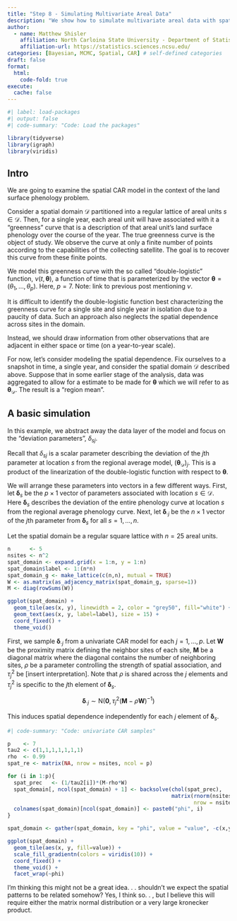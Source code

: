 ```yaml
---
title: "Step 8 - Simulating Multivariate Areal Data"
description: "We show how to simulate multivariate areal data with spatial dependence using the CAR model."
author:
  - name: Matthew Shisler
    affiliation: North Carloina State University - Department of Statistics
    affiliation-url: https://statistics.sciences.ncsu.edu/ 
categories: [Bayesian, MCMC, Spatial, CAR] # self-defined categories
draft: false 
format:
  html: 
    code-fold: true
execute: 
  cache: false
---
```



```r
#| label: load-packages
#| output: false
#| code-summary: "Code: Load the packages"

library(tidyverse)
library(igraph)
library(viridis)
```

## Intro

We are going to examine the spatial CAR model in the context of the land surface phenology problem.

Consider a spatial domain $\mathcal{D}$ partitioned into a regular lattice of areal units $s \in \mathcal{D}$. Then, for a single year, each areal unit will have associated with it a "greenness" curve that is a description of that areal unit's land surface phenology over the course of the year. The true greenness curve is the object of study. We observe the curve at only a finite number of points according to the capabilities of the collecting satellite. The goal is to recover this curve from these finite points.

We model this greenness curve with the so called "double-logistic" function, $\nu(t,\boldsymbol\theta)$, a function of time that is parameterized by the vector $\boldsymbol\theta = (\theta_1,\dots,\theta_p)$. Here, $p = 7$. Note: link to previous post mentioning $\nu$.

It is difficult to identify the double-logistic function best characterizing the greenness curve for a single site and single year in isolation due to a paucity of data. Such an approach also neglects the spatial dependence across sites in the domain.

Instead, we should draw information from other observations that are adjacent in either space or time (on a year-to-year scale).

For now, let's consider modeling the spatial dependence. Fix ourselves to a snapshot in time, a single year, and consider the spatial domain $\mathcal{D}$ described above. Suppose that in some earlier stage of the analysis, data was aggregated to allow for a estimate to be made for $\boldsymbol\theta$ which we will refer to as $\boldsymbol\theta_{\mathcal{D}}$. The result is a "region mean".

## A basic simulation

In this example, we abstract away the data layer of the model and focus on the "deviation parameters", $\delta_{sj}$.

Recall that $\delta_{sj}$ is a scalar parameter describing the deviation of the $j$th parameter at location $s$ from the regional average model, $(\boldsymbol\theta_{\mathcal{D}})_j$. This is a product of the linearization of the double-logistic function with respect to $\boldsymbol\theta$.

We will arrange these parameters into vectors in a few different ways. First, let $\boldsymbol\delta_s$ be the $p \times 1$ vector of parameters associated with location $s \in \mathcal{D}$. Here $\boldsymbol\delta_s$ describes the deviation of the entire phenology curve at location $s$ from the regional average phenology curve. Next, let $\boldsymbol\delta_{\cdot j}$ be the $n \times 1$ vector of the $j$th parameter from $\boldsymbol\delta_s$ for all $s = 1,\dots,n$.

Let the spatial domain be a regular square lattice with $n=25$ areal units.

```r
n      <- 5
nsites <- n^2
spat_domain <- expand.grid(x = 1:n, y = 1:n)
spat_domain$label <- 1:(n*n)
spat_domain_g <- make_lattice(c(n,n), mutual = TRUE)
W <- as.matrix(as_adjacency_matrix(spat_domain_g, sparse=1))
M <- diag(rowSums(W))

ggplot(spat_domain) +
  geom_tile(aes(x, y), linewidth = 2, color = "grey50", fill="white") +
  geom_text(aes(x, y, label=label), size = 15) +
  coord_fixed() + 
  theme_void()
```
 
First, we sample $\boldsymbol\delta_{\cdot j}$ from a univariate CAR model for each $j = 1,\dots,p$. Let $\mathbf{W}$ be the proximity matrix defining the neighbor sites of each site, $\mathbf{M}$ be a diagonal matrix where the diagonal contains the number of neighboring sites, $\rho$ be a parameter controlling the strength of spatial association, and $\tau^2_j$ be [insert interpretation]. Note that $\rho$ is shared across the $j$ elements and $\tau^2_j$ is specific to the $j$th element of $\boldsymbol\delta_s$.
 
$$
\boldsymbol\delta_{\cdot j} \sim \text{N}(\boldsymbol0, \tau_j^2(\mathbf{M}-\rho\mathbf{W})^{-1})
$$

This induces spatial dependence independently for each $j$ element of $\boldsymbol\delta_s$.

```r
#| code-summary: "Code: univariate CAR samples"

p    <- 7
tau2 <- c(1,1,1,1,1,1,1)
rho  <- 0.99
spat_re <- matrix(NA, nrow = nsites, ncol = p)

for (i in 1:p){
  spat_prec   <- (1/tau2[i])*(M-rho*W)
  spat_domain[, ncol(spat_domain) + 1] <- backsolve(chol(spat_prec), 
                                                    matrix(rnorm(nsites), 
                                                           nrow = nsites))
  colnames(spat_domain)[ncol(spat_domain)] <- paste0("phi", i)
}

spat_domain <- gather(spat_domain, key = "phi", value = "value", -c(x,y,label))
```

```r

ggplot(spat_domain) +
  geom_tile(aes(x, y, fill=value)) +
  scale_fill_gradientn(colors = viridis(10)) +
  coord_fixed() +  
  theme_void() +
  facet_wrap(~phi)


```

I'm thinking this might not be a great idea. . . shouldn't we expect the spatial patterns to be related somehow? Yes, I think so. . , but I believe this will require either the matrix normal distribution or a very large kronecker product.









